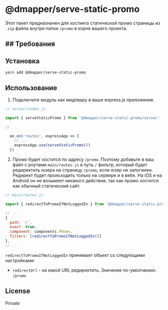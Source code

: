 
# @dmapper/serve-static-promo

Этот пакет предназначен для хостинга статической промо страницы из `.zip` файла внутри папки `/promo` в корне вашего проекта.

## ## Требования

<Dependencies deps={deps} />

## Установка

```
yarn add @dmapper/serve-static-promo
```

## Использование

1. Подключите модуль как мидлвару в ваше express.js приложение.

  ```js
  // server/index.js

  import { serveStaticPromo } from '@dmapper/serve-static-promo/server'

  // ...

    ee.on('routes', expressApp => {
      // ...
      expressApp.use(serveStaticPromo())
    })

  ```

2. Промо будет хостится по адресу `/promo`. Поэтому добавьте в ваш файл с роутами `main/routes.js` в путь `/` фильтр, который будет редиректить юзера на страницу `/promo`, если юзер не залогинен. Редирект будет происходить только на сервере и в вебе. На iOS и на Android он не возымеет никакого действия, так как промо хостится как обычный статический сайт.

  ```js
  // main/routes.js

  import { redirectToPromoIfNotLoggedIn } from '@dmapper/serve-static-promo/isomorphic'

  // ...
  {
    path: '/',
    exact: true,
    component: components.PHome,
    filters: [redirectToPromoIfNotLoggedIn()]
  },
  // ...
  ```

`redirectToPromoIfNotLoggedIn` принимает объект со следующими настройками:

- `redirectUrl` - на какой URL редиректить. Значение по-умолчанию: `/promo`

## License

Private

